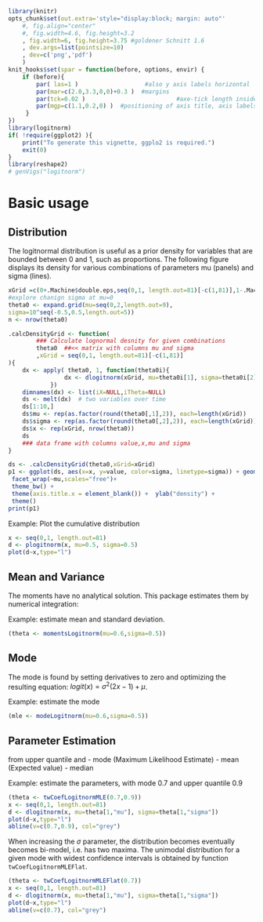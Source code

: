 <!--
%\VignetteEngine{knitr}
%\VignetteIndexEntry{Using logitnorm package)}
-->

```{r setup, include=FALSE}
library(knitr)
opts_chunk$set(out.extra='style="display:block; margin: auto"'
    #, fig.align="center"
    #, fig.width=4.6, fig.height=3.2
    , fig.width=6, fig.height=3.75 #goldener Schnitt 1.6
    , dev.args=list(pointsize=10)
    , dev=c('png','pdf')
    )
knit_hooks$set(spar = function(before, options, envir) {
    if (before){
        par( las=1 )                   #also y axis labels horizontal
        par(mar=c(2.0,3.3,0,0)+0.3 )  #margins
        par(tck=0.02 )                          #axe-tick length inside plots             
        par(mgp=c(1.1,0.2,0) )  #positioning of axis title, axis labels, axis
     }
})
library(logitnorm) 
if( !require(ggplot2) ){
	print("To generate this vignette, ggplo2 is required.")
	exit(0)
}
library(reshape2)
# genVigs("logitnorm")
```

Basic usage
===============

Distribution
--------------

The logitnormal distribution is useful as a prior density for variables that are
bounded between 0 and 1, such as proportions. The following figure
displays its density for various combinations of parameters mu (panels) and
sigma (lines).


```{r densityPlots, spar=TRUE, echo=FALSE, fig.width=6*2, fig.height=3.75*2}
xGrid =c(0+.Machine$double.eps,seq(0,1, length.out=81)[-c(1,81)],1-.Machine$double.eps)
#explore chanign sigma at mu=0 
theta0 <- expand.grid(mu=seq(0,2,length.out=9),
sigma=10^seq(-0.5,0.5,length.out=5)) 
n <- nrow(theta0)

.calcDensityGrid <- function(
		### Calculate lognormal desnity for given combinations
		theta0	##<< matrix with columns mu and sigma
		,xGrid = seq(0,1, length.out=81)[-c(1,81)]
){ 
	dx <- apply( theta0, 1, function(theta0i){
				dx <- dlogitnorm(xGrid, mu=theta0i[1], sigma=theta0i[2])
			})
	dimnames(dx) <- list(iX=NULL,iTheta=NULL)
	ds <- melt(dx)	# two variables over time
	ds[1:10,]
	ds$mu <- rep(as.factor(round(theta0[,1],2)), each=length(xGrid))
	ds$sigma <- rep(as.factor(round(theta0[,2],2)), each=length(xGrid))
	ds$x <- rep(xGrid, nrow(theta0))
	ds
	### data frame with columns value,x,mu and sigma 
}

ds <- .calcDensityGrid(theta0,xGrid=xGrid)
p1 <- ggplot(ds, aes(x=x, y=value, color=sigma, linetype=sigma)) + geom_line(size=1) +
 facet_wrap(~mu,scales="free")+
 theme_bw() +
 theme(axis.title.x = element_blank()) +  ylab("density") +
 theme()
print(p1)
```

Example: Plot the cumulative distribution
```{r cumDensityPlot, spar=TRUE}
x <- seq(0,1, length.out=81) 
d <- plogitnorm(x, mu=0.5, sigma=0.5)
plot(d~x,type="l")
```

Mean and Variance
------------------- 
The moments have no analytical solution. This package
estimates them by numerical integration:

Example: estimate mean and standard deviation.
```{r momentsLogitnorm}
(theta <- momentsLogitnorm(mu=0.6,sigma=0.5))
```

Mode
----
The mode is found by setting derivatives to zero and optimizing
the resulting equation: $logit(x) = \sigma^2(2x-1)+\mu$.

Example: estimate the mode
```{r modeLogitnorm}
(mle <- modeLogitnorm(mu=0.6,sigma=0.5))
```
		
Parameter Estimation
-----------------------
from upper quantile and 
  - mode (Maximum Likelihood Estimate)
  - mean (Expected value)
  - median

Example: estimate the parameters, with mode 0.7 and upper quantile 0.9
```{r twCoefLogitnormMLE}
(theta <- twCoefLogitnormMLE(0.7,0.9))
x <- seq(0,1, length.out=81) 
d <- dlogitnorm(x, mu=theta[1,"mu"], sigma=theta[1,"sigma"])
plot(d~x,type="l")
abline(v=c(0.7,0.9), col="grey")
```

When increasing the $\sigma$ parameter, the distribution becomes
eventually becomes bi-model, i.e. has two maxima. The unimodal distribution for
a given mode with widest confidence intervals is obtained by
function `twCoefLogitnormMLEFlat`.

```{r twCoefLogitnormMLEFlat}
(theta <- twCoefLogitnormMLEFlat(0.7))
x <- seq(0,1, length.out=81) 
d <- dlogitnorm(x, mu=theta[1,"mu"], sigma=theta[1,"sigma"])
plot(d~x,type="l")
abline(v=c(0.7), col="grey")
```


